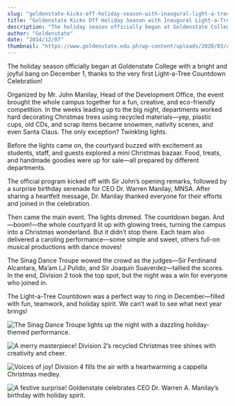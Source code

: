 ```yaml
---
slug: "goldenstate-kicks-off-holiday-season-with-inaugural-light-a-tree-countdown"
title: "Goldenstate Kicks Off Holiday Season with Inaugural Light-a-Tree Countdown"
description: "The holiday season officially began at Goldenstate College with a bright and joyful bang on..."
author: "Goldenstate"
date: "2014/12/07"
thumbnail: "https://www.goldenstate.edu.ph/wp-content/uploads/2020/03/christmass-2014-04.jpg"
---
```


The holiday season officially began at Goldenstate College with a bright and joyful bang on December 1, thanks to the very first Light-a-Tree Countdown Celebration!

Organized by Mr. John Manilay, Head of the Development Office, the event brought the whole campus together for a fun, creative, and eco-friendly competition. In the weeks leading up to the big night, departments worked hard decorating Christmas trees using recycled materials—yep, plastic cups, old CDs, and scrap items became snowmen, nativity scenes, and even Santa Claus. The only exception? Twinkling lights.

Before the lights came on, the courtyard buzzed with excitement as students, staff, and guests explored a mini Christmas bazaar. Food, treats, and handmade goodies were up for sale—all prepared by different departments.

The official program kicked off with Sir John’s opening remarks, followed by a surprise birthday serenade for CEO Dr. Warren Manilay, MNSA. After sharing a heartfelt message, Dr. Manilay thanked everyone for their efforts and joined in the celebration.

Then came the main event. The lights dimmed. The countdown began. And—boom!—the whole courtyard lit up with glowing trees, turning the campus into a Christmas wonderland. But it didn’t stop there. Each team also delivered a caroling performance—some simple and sweet, others full-on musical productions with dance moves!

The Sinag Dance Troupe wowed the crowd as the judges—Sir Ferdinand Alcantara, Ma’am LJ Pulido, and Sir Joaquin Suaverdez—tallied the scores. In the end, Division 2 took the top spot, but the night was a win for everyone who joined in.

The Light-a-Tree Countdown was a perfect way to ring in December—filled with fun, teamwork, and holiday spirit. We can’t wait to see what next year brings!

![The Sinag Dance Troupe lights up the night with a dazzling holiday-themed performance.](https://www.goldenstate.edu.ph/wp-content/uploads/2020/03/christmass-2014-01.jpg)

![A merry masterpiece! Division 2’s recycled Christmas tree shines with creativity and cheer.](https://www.goldenstate.edu.ph/wp-content/uploads/2020/03/christmass-2014-02.jpg)

![Voices of joy! Division 4 fills the air with a heartwarming a cappella Christmas medley.](https://www.goldenstate.edu.ph/wp-content/uploads/2020/03/christmass-2014-03.jpg)

![A festive surprise! Goldenstate celebrates CEO Dr. Warren A. Manilay’s birthday with holiday spirit.](https://www.goldenstate.edu.ph/wp-content/uploads/2020/03/christmass-2014-05.jpg)

